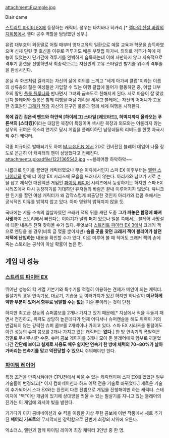 
attachment:Example.jpg

Blair dame

[[스트리트 파이터 EX]]에 등장하는 캐릭터. 성우는 타치바나 히카리.[* [[젤다의 전설 바람의 지휘봉]]에서 젤다 공주 역할을 담당했던 성우.]

유럽 대부호의 외동딸로 어릴 때부터 영재교육의 일환으로 예절 교육과 학문을 습득하였으며 신체 단련 및 호신을 이유로 격투기도 배운 부잣집 아가씨. 의외로 격투기 쪽에 재능이 있었는지 단기간에 격투기를 완벽하게 습득하는데 이에 자만하지 않고 지속적으로 격투기 훈련을 진행하면서 최종적으로는 자신만의 고유 스타일인 발기술 위주의 격투술을 완성시킨다.

온실 속 화초처럼 길러지는 자신의 삶에 회의를 느끼고 "세계 아가씨 클럽"이라는 이름의 상류층의 젊은 여성들만 가입할 수 있는 여행 클럽에 들어가 활동하던 중, 아랍 대부호의 딸인 [[풀룸 플루나]]와 만나면서 그녀와 급속도로 친해지게 된다. 서로 마음이 잘 맞았던지 블레어와 플룸은 함께 여행을 떠날 계획을 세우고 블레어는 자신의 어머니가 고용한 경호원인 [[크래커 잭]]과 자신의 친구인 풀룸과 함께 세계 여행을 시작한다.

'''목에 감긴 검은색 밴드와 하얀색 [하이레그] 스타일 [레오타드], 허벅지까지 올라오는 푸른색의 [스타킹]'''이라는 대담한 복장이 특징이며 섹시한 복장과 외모와는 어울리지 않는 성우의 귀여운 목소리 연기로 당시 게임을 플레이하던 남정네들의 리비도를 한껏 자극시켜 주던 캐릭터.

각종 피규어로 발매되기도 하며 [[M.U.G.E.N.]]에서 2D로 컨버전된 블레어 데임이 나올 정도로 은근히 이 캐릭터의 팬이 상당했다고 전해진다.
attachment:uploadfile/1221365542.jpg
~~블레어짱 하악하악~~

나름대로 인기를 끌었던 캐릭터였으나 무슨 이유에서인지 스파 EX 이후부터는 [[앨런 스나이더]]와 함께 더 이상 EX 시리즈에 모습을 드러내지 않는다. 아리카와 남코가 서로 손을 잡고 제작한 대전액션 게임인 [[파이팅 레이어]] 시리즈에서 등장하기는 하지만 스파 EX 시리즈에서 다시 등장하기를 기대하던 유저들의 바람은 끝내 이루어지지 않았다. 유니크한 인기를 끌던 여성 캐릭터가 왜 갑작스럽게 퇴출당한 것인지 아리카와 캡콤 측에서는 공식적인 이유를 밝히지 않고 있다. 아마 영원히 밝혀지지 않을 듯.

국내에는 샤돌 소속의 암살자였던 크래커 잭의 뒤를 캐던 도중 '''그가 파놓은 함정에 빠져 사망'''하여 스토리에서 빠진다는 이야기가 널리 퍼져 있으나 일본 쪽에서는 블레어 사망설에 대한 내용은 전혀 찾아볼 수가 없다. 무엇보다 [[스트리트 파이터 EX 3]]에서 크래커 잭으로 엔딩을 볼 경우(비록 글 몇줄 뿐이지만) '''숨을 곳을 찾던 크래커 잭이 블레어가 살던 저택에 난입하는''' 내용을 확인할 수가 있다. 이로 미루어 볼 때 적어도 크래커 잭의 손에 죽는 스토리는 공식이 아닐 확률이 높은 편.

== 게임 내 성능 ==
=== [[스트리트 파이터 EX]] ===

뛰어난 성능의 킥 계열 기본기와 특수기를 적절히 이용하는 견제가 메인이 되는 캐릭터. 필살기의 경우 연속기용, 대공기, 기습용 등 여러가지가 있긴 하지만 하나같이 '''미묘하게 약한 부분이 있어서 함부로 남발할 수는 없는''' 기술 뿐이라는 것이 단점.

하지만 최고급 성능의 슈퍼콤보를 2개나 가지고 있기 때문에[* 지상에서 적을 두들겨 패면서 전진하고, 위력도 상당히 높은데다가 언제 어디서나 슈퍼캔슬을 해도 위력이 거의 반감되지 않는 강력한 슈퍼 콤보를 2개씩이나 가지고 있다. 스파 EX 시리즈를 통털어도 이런 성능의 슈퍼 콤보를 2개나 가지고 있는 캐릭터는 '''없다.'''] 한 방 연속기의 폭발력은 정말로 무시무시한 수준. 슈퍼 콤보 게이지를 3개나 모아 둔 블레어에게 함부로 까불었다간 '''간단해 보이고 실제로 사용도 매우 쉽지만 연속기 한 방에 체력의 70~80%가 날아가버리는 연속기를 맞고 역전당할 수 있으니''' 주의해야만 한다.

=== [[파이팅 레이어]] ===

특정 조건을 만족시켜야만 CPU전에서 싸울 수 있는 캐릭터이며 스파 EX에 있었던 일부 기술들이 변경되고[* 이지 컴비네이션과 하드 어택 전용 기술로 바뀌었다.] 새로운 기술이 추가되어서 스파 EX와는 완전히 다른 전법으로 게임을 진행해야만 하는 캐릭터. 스테이지에 "벽"이란 개념이 있기에 상대방을 띄울 수 있는 필살기를 지니고 있는 블레어의 진가는 이 게임에 와서야 빛을 발한다.

거기다가 이지 콤비네이션과 슛 킥을 이용한 지상 무한 콤보에 이번 작품에서 새로 추가된 '''페어리 기프트'''의 무지막지한 강력함으로 단번에 최강의 지위에 오른다.

엑소더스, 앨런과 함께 파이팅 레이어 최강 캐릭터 3인방 중 한 명.

